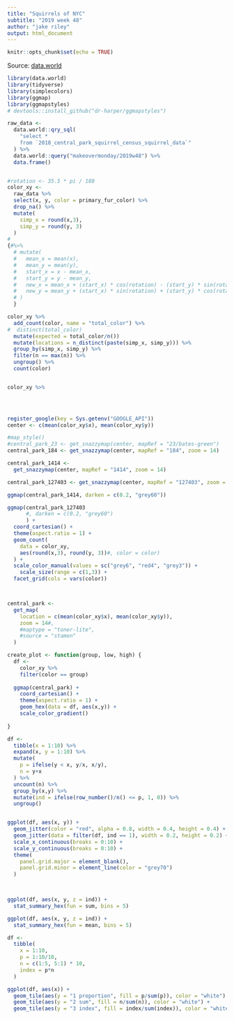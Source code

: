 ```yaml
---
title: "Squirrels of NYC"
subtitle: "2019 week 48"
author: "jake riley"
output: html_document
---
```

  
  ```r
knitr::opts_chunk$set(echo = TRUE)
```

Source: [data.world](https://data.world/makeovermonday/2019w48)

```r
library(data.world)
library(tidyverse)
library(simplecolors)
library(ggmap)
library(ggmapstyles)
# devtools::install_github("dr-harper/ggmapstyles")

raw_data <-
  data.world::qry_sql(
    "select * 
    from `2018_central_park_squirrel_census_squirrel_data`"
  ) %>% 
  data.world::query("makeovermonday/2019w48") %>% 
  data.frame()


#rotation <- 35.5 * pi / 180
color_xy <-
  raw_data %>%
  select(x, y, color = primary_fur_color) %>%
  drop_na() %>% 
  mutate(
    simp_x = round(x,3), 
    simp_y = round(y, 3)
  )
#
{#%>%
  # mutate(
  #   mean_x = mean(x),
  #   mean_y = mean(y),
  #   start_x = x - mean_x,
  #   start_y = y - mean_y,
  #   new_x = mean_x + (start_x) * cos(rotation) - (start_y) * sin(rotation),
  #   new_y = mean_y + (start_x) * sin(rotation) + (start_y) * cos(rotation)
  # )
  }

color_xy %>% 
  add_count(color, name = "total_color") %>% 
#  distinct(total_color)
  mutate(expected = total_color/n())
  mutate(locations = n_distinct(paste(simp_x, simp_y))) %>% 
  group_by(simp_x, simp_y) %>% 
  filter(n == max(n)) %>% 
  ungroup() %>% 
  count(color)


color_xy %>% 
  



register_google(key = Sys.getenv("GOOGLE_API"))
center <- c(mean(color_xy$x), mean(color_xy$y))

#map_style()
#central_park_23 <- get_snazzymap(center, mapRef = "23/bates-green")
central_park_184 <- get_snazzymap(center, mapRef = "184", zoom = 14)

central_park_1414 <- 
  get_snazzymap(center, mapRef = "1414", zoom = 14)

central_park_127403 <- get_snazzymap(center, mapRef = "127403", zoom = 14)

ggmap(central_park_1414, darken = c(0.2, "grey60"))

ggmap(central_park_127403
      #, darken = c(0.2, "grey60")
      ) +
  coord_cartesian() +
  theme(aspect.ratio = 1) +
  geom_count(
    data = color_xy, 
    aes(round(x,3), round(y, 3))#, color = color)
  ) +
  scale_color_manual(values = sc("grey6", "red4", "grey3")) +
    scale_size(range = c(1,3)) +
  facet_grid(cols = vars(color))



central_park <-
  get_map(
    location = c(mean(color_xy$x), mean(color_xy$y)),
    zoom = 14#,
    #maptype = "toner-lite",
    #source = "stamen"
  )

create_plot <- function(group, low, high) {
  df <-
    color_xy %>% 
    filter(color == group)
  
  ggmap(central_park) +
    coord_cartesian() +
    theme(aspect.ratio = 1) +
    geom_hex(data = df, aes(x,y)) +
    scale_color_gradient()
  
}

```

```r
df <-
  tibble(x = 1:10) %>% 
  expand(x, y = 1:10) %>% 
  mutate(
    p = ifelse(y < x, y/x, x/y),
    n = y+x
  ) %>% 
  uncount(n) %>% 
  group_by(x,y) %>% 
  mutate(ind = ifelse(row_number()/n() <= p, 1, 0)) %>% 
  ungroup()


ggplot(df, aes(x, y)) +
  geom_jitter(color = "red", alpha = 0.8, width = 0.4, height = 0.4) +
  geom_jitter(data = filter(df, ind == 1), width = 0.2, height = 0.2) +
  scale_x_continuous(breaks = 0:10) +
  scale_y_continuous(breaks = 0:10) +
  theme(
    panel.grid.major = element_blank(),
    panel.grid.minor = element_line(color = "grey70")
  )


  
ggplot(df, aes(x, y, z = ind)) +
  stat_summary_hex(fun = sum, bins = 5)

ggplot(df, aes(x, y, z = ind)) +
  stat_summary_hex(fun = mean, bins = 5)

df <-
  tibble(
    x = 1:10,
    p = 1:10/10,
    n = c(1:5, 5:1) * 10,
    index = p*n
  )

ggplot(df, aes(x)) +
  geom_tile(aes(y = "1 proportion", fill = p/sum(p)), color = "white") +
  geom_tile(aes(y = "2 sum", fill = n/sum(n)), color = "white") +
  geom_tile(aes(y = "3 index", fill = index/sum(index)), color = "white")
```


